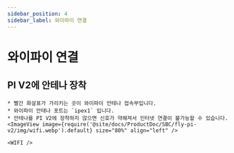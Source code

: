 ```yaml
---
sidebar_position: 4
sidebar_label: 와이파이 연결
---
```




# 와이파이 연결


## PI V2에 안테나 장착

    * 빨간 화살표가 가리키는 곳이 와이파이 안테나 접속부입니다.
    * 와이파이 안테나 포트는 `ipex1` 입니다.
    * 안테나를 PI V2에 장착하지 않으면 신호가 약해져서 인터넷 연결이 불가능할 수 있습니다.
    <ImageView image={require('@site/docs/ProductDoc/SBC/fly-pi-v2/img/wifi.webp').default} size="80%" align="left" />  

    <WIFI />
